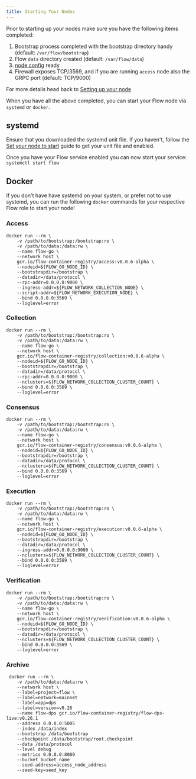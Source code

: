 ```yaml
---
title: Starting Your Nodes
---
```


Prior to starting up your nodes make sure you have the following items completed:

1. Bootstrap process completed with the bootstrap directory handy (default: `/var/flow/bootstrap`)
2. Flow `data` directory created (default: `/var/flow/data`)
3. [node config](https://developers.flow.com/nodes/node-operation/node-bootstrap) ready
4. Firewall exposes TCP/3569, and if you are running `access` node also the GRPC port (default: TCP/9000)

For more details head back to [Setting up your node](https://developers.flow.com/nodes/node-operation/node-setup#prepare-your-node-to-start)

When you have all the above completed, you can start your Flow node via `systemd` or `docker`.

## systemd

Ensure that you downloaded the systemd unit file. If you haven't, follow the [Set your node to start](https://developers.flow.com/nodes/node-operation/node-setup#prepare-your-node-to-start) guide to get your unit file and enabled.

Once you have your Flow service enabled you can now start your service: `systemctl start flow`

## Docker

If you don't have have systemd on your system, or prefer not to use systemd, you can run the following `docker` commands for your respective Flow role to start your node!

### Access

```
docker run --rm \
	-v /path/to/bootstrap:/bootstrap:ro \
	-v /path/to/data:/data:rw \
	--name flow-go \
	--network host \
	gcr.io/flow-container-registry/access:v0.0.6-alpha \
	--nodeid=${FLOW_GO_NODE_ID} \
	--bootstrapdir=/bootstrap \
	--datadir=/data/protocol \
	--rpc-addr=0.0.0.0:9000 \
	--ingress-addr=${FLOW_NETWORK_COLLECTION_NODE} \
	--script-addr=${FLOW_NETWORK_EXECUTION_NODE} \
	--bind 0.0.0.0:3569 \
	--loglevel=error
```

### Collection

```
docker run --rm \
	-v /path/to/bootstrap:/bootstrap:ro \
	-v /path/to/data:/data:rw \
	--name flow-go \
	--network host \
	gcr.io/flow-container-registry/collection:v0.0.6-alpha \
	--nodeid=${FLOW_GO_NODE_ID} \
	--bootstrapdir=/bootstrap \
	--datadir=/data/protocol \
	--rpc-addr=0.0.0.0:9000 \
	--nclusters=${FLOW_NETWORK_COLLECTION_CLUSTER_COUNT} \
	--bind 0.0.0.0:3569 \
	--loglevel=error
```

### Consensus

```
docker run --rm \
	-v /path/to/bootstrap:/bootstrap:ro \
	-v /path/to/data:/data:rw \
	--name flow-go \
	--network host \
	gcr.io/flow-container-registry/consensus:v0.0.6-alpha \
	--nodeid=${FLOW_GO_NODE_ID} \
	--bootstrapdir=/bootstrap \
	--datadir=/data/protocol \
	--nclusters=${FLOW_NETWORK_COLLECTION_CLUSTER_COUNT} \
	--bind 0.0.0.0:3569 \
	--loglevel=error
```

### Execution

```
docker run --rm \
	-v /path/to/bootstrap:/bootstrap:ro \
	-v /path/to/data:/data:rw \
	--name flow-go \
	--network host \
	gcr.io/flow-container-registry/execution:v0.0.6-alpha \
	--nodeid=${FLOW_GO_NODE_ID} \
	--bootstrapdir=/bootstrap \
	--datadir=/data/protocol \
	--ingress-addr=0.0.0.0:9000 \
	--nclusters=${FLOW_NETWORK_COLLECTION_CLUSTER_COUNT} \
	--bind 0.0.0.0:3569 \
	--loglevel=error
```

### Verification

```
docker run --rm \
	-v /path/to/bootstrap:/bootstrap:ro \
	-v /path/to/data:/data:rw \
	--name flow-go \
	--network host \
	gcr.io/flow-container-registry/verification:v0.0.6-alpha \
	--nodeid=${FLOW_GO_NODE_ID} \
	--bootstrapdir=/bootstrap \
	--datadir=/data/protocol \
	--nclusters=${FLOW_NETWORK_COLLECTION_CLUSTER_COUNT} \
	--bind 0.0.0.0:3569 \
	--loglevel=error
```

### Archive

```shell
 docker run --rm \
	-v /path/to/data:/data:rw \
	--network host \
	--label=project=flow \
	--label=network=mainnet
	--label=app=dps
	--label=version=v0.26
	--name flow-dps gcr.io/flow-container-registry/flow-dps-live:v0.26.1
	--address 0.0.0.0:5005
	--index /data/index
	--bootstrap /data/bootstrap
	--checkpoint /data/bootstrap/root.checkpoint
	--data /data/protocol
	--level debug
	--metrics 0.0.0.0:8080
	--bucket bucket_name
	--seed-address=access_node_address
	--seed-key=seed_key
```